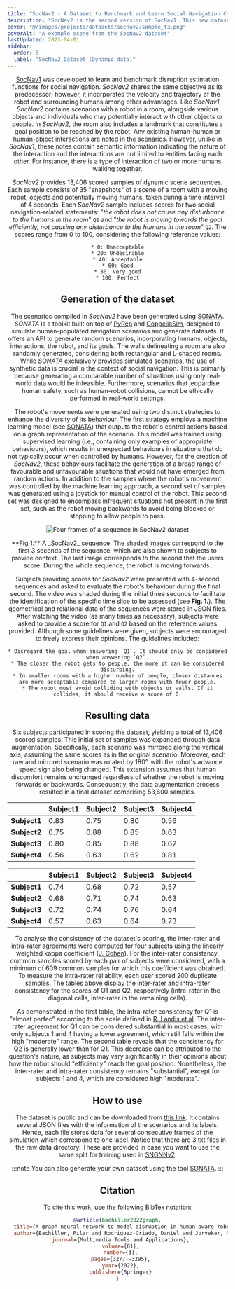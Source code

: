 ```yaml
---
title: "SocNav2 - A Dataset to Benchmark and Learn Social Navigation Conventions (version 2)"
description: "SocNav2 is the second version of SocNav1. This new datasets includes several improvements such as dynamic scenarios and an additional score to evaluate how well the robot navigates towards the goal."
cover: "@/images/projects/datasets/socnav2/sample_f3.png"
coverAlt: "A example scene from the SocNav2 dataset"
lastUpdated: 2023-04-01
sidebar:
  order: 6
  label: "SocNav2 Dataset (Dynamic data)"
---
```



<Header
	contributors={[
		"Pilar Bachiller",
		"Daniel Rodriguez-Criado",
		"Ronit R Jorvekar",
		"Pablo Bustos",
		"Diego R Faria",
		"Luis J Manso",
	]}
	githubUrl="https://github.com/ljmanso/sonata"
	paperUrl="https://link.springer.com/article/10.1007/s11042-021-11113-6"
/>

[SocNav1](/navigation/datasets/socnav1/) was developed to learn and benchmark disruption estimation functions for social navigation. _SocNav2_ shares the same objective as its predecessor; however, it incorporates the velocity and trajectory of the robot and surrounding humans among other advantages. Like _SocNav1_, _SocNav2_ contains scenarios with a robot in a room, alongside various objects and individuals who may potentially interact with other objects or people. In _SocNav2_, the room also includes a landmark that constitutes a goal position to be reached by the robot. Any existing human-human or human-object interactions are noted in the scenarios. However, unlike in _SocNav1_, these notes contain semantic information indicating the nature of the interaction and the interactions are not limited to entities facing each other. For instance, there is a type of interaction of two or more humans walking together.

_SocNav2_ provides 13,406 scored samples of dynamic scene sequences. Each sample consists of 35 "snapshots" of a scene of a room with a moving robot, objects and potentially moving humans, taken during a time interval of 4 seconds. Each _SocNav2_ sample includes scores for two social navigation-related statements: "_the robot does not cause any disturbance to the humans in the room_" `Q1` and "_the robot is moving towards the goal efficiently, not causing any disturbance to the humans in the room_" `Q2`. The scores range from 0 to 100, considering the following reference values:

    * 0: Unacceptable
    * 20: Undesirable
    * 40: Acceptable
    * 60: Good
    * 80: Very good
    * 100: Perfect

## Generation of the dataset

The scenarios compiled in _SocNav2_ have been generated using [SONATA](/navigation/datasets/sonata/).
_SONATA_ is a toolkit built on top of [PyRep](https://pyrep.readthedocs.io/en/latest/) and [CoppeliaSim](https://www.coppeliarobotics.com/), designed to simulate human-populated navigation scenarios and generate datasets. It offers an API to generate random scenarios, incorporating humans, objects, interactions, the robot, and its goals. The walls delineating a room are also randomly generated, considering both rectangular and L-shaped rooms. While _SONATA_ exclusively provides simulated scenarios, the use of synthetic data is crucial in the context of social navigation. This is primarily because generating a comparable number of situations using only real-world data would be infeasible. Furthermore, scenarios that jeopardise human safety, such as human-robot collisions, cannot be ethically performed in real-world settings.

The robot's movements were generated using two distinct strategies to enhance the diversity of its behaviour.
The first strategy employs a machine learning model (see [SONATA](/navigation/datasets/sonata/)) that outputs the robot's control actions based on a graph representation of the scenario. This model was trained using supervised learning (i.e., containing only examples of appropriate behaviours), which results in unexpected behaviours in situations that do not typically occur when controlled by humans. However, for the creation of _SocNav2_, these behaviours facilitate the generation of a broad range of favourable and unfavourable situations that would not have emerged from random actions. In addition to the samples where the robot's movement was controlled by the machine learning approach, a second set of samples was generated using a joystick for manual control of the robot. This second set was designed to encompass infrequent situations not present in the first set, such as the robot moving backwards to avoid being blocked or stopping to allow people to pass.


<Image class="centered" src={sceneImage} alt="Four frames of a sequence in SocNav2 dataset" />
<p class="caption">**Fig 1.** A _SocNav2_ sequence. The shaded images correspond to the first 3 seconds of the sequence, which are also shown to subjects to provide context. The last image corresponds to the second that the users score. During the whole sequence, the robot is moving forwards.</p>

Subjects providing scores for _SocNav2_ were presented with 4-second sequences and asked to evaluate the robot's behaviour during the final second. The video was shaded during the initial three seconds to facilitate the identification of the specific time slice to be assessed (see **Fig. 1.**). The geometrical and relational data of the sequences were stored in JSON files. After watching the video (as many times as necessary), subjects were asked to provide a score for `Q1` and `Q2` based on the reference values provided. Although some guidelines were given, subjects were encouraged to freely express their opinions. The guidelines included:

	* Disregard the goal when answering `Q1`. It should only be considered when answering `Q2`.
	* The closer the robot gets to people, the more it can be considered disturbing.
	* In smaller rooms with a higher number of people, closer distances are more acceptable compared to larger rooms with fewer people.
	* The robot must avoid colliding with objects or walls. If it collides, it should receive a score of 0.

## Resulting data

Six subjects participated in scoring the dataset, yielding a total of 13,406 scored samples. This initial set of samples was expanded through data augmentation. Specifically, each scenario was mirrored along the vertical axis, assuming the same scores as in the original scenario. Moreover, each raw and mirrored scenario was rotated by 180°, with the robot's advance speed sign also being changed. This extension assumes that human discomfort remains unchanged regardless of whether the robot is moving forwards or backwards. Consequently, the data augmentation process resulted in a final dataset comprising 53,600 samples.

|              | **Subject1** | **Subject2** | **Subject3** | **Subject4** |
|--------------|--------------|--------------|--------------|--------------|
| **Subject1** | 0.83         | 0.75         | 0.80         | 0.56         |
| **Subject2** | 0.75         | 0.88         | 0.85         | 0.63         |
| **Subject3** | 0.80         | 0.85         | 0.88         | 0.62         |
| **Subject4** | 0.56         | 0.63         | 0.62         | 0.81         |


|              | **Subject1** | **Subject2** | **Subject3** | **Subject4** |
|--------------|--------------|--------------|--------------|--------------|
| **Subject1** | 0.74         | 0.68         | 0.72         | 0.57         |
| **Subject2** | 0.68         | 0.71         | 0.74         | 0.63         |
| **Subject3** | 0.72         | 0.74         | 0.76         | 0.64         |
| **Subject4** | 0.57         | 0.63         | 0.64         | 0.73         |


To analyse the consistency of the dataset's scoring, the inter-rater and intra-rater agreements were computed for four subjects using the linearly weighted kappa coefficient ([J. Cohen](https://doi.org/10.1037/h0026256)). For the inter-rater consistency, common samples scored by each pair of subjects were considered, with a minimum of $609$ common samples for which this coefficient was obtained. To measure the intra-rater reliability, each user scored 200 duplicate samples. The tables above display the inter-rater and intra-rater consistency for the scores of Q1 and Q2, respectively (intra-rater in the diagonal cells, inter-rater in the remaining cells).

As demonstrated in the first table, the intra-rater consistency for Q1 is "almost perfec" according to the scale defined in [R. Landis et al](https://doi.org/10.2307/2529310). The inter-rater agreement for Q1 can be considered substantial in most cases, with only subjects 1 and 4 having a lower agreement, which still falls within the high "moderate" range. The second table reveals that the consistency for Q2 is generally lower than for Q1. This decrease can be attributed to the question's nature, as subjects may vary significantly in their opinions about how the robot should "efficiently" reach the goal position. Nonetheless, the inter-rater and intra-rater consistency remains "substantial", except for subjects 1 and 4, which are considered high "moderate".

## How to use 

The dataset is public and can be downloaded from [this link](https://www.dropbox.com/scl/fi/92vn9bkxyqygf6qh95qg0/data.zip?rlkey=r7iowozzf3yf1wz76eqeu4utw&dl=0). It contains several JSON files with the information of the scenarios and its labels. Hence, each file stores data for several consecutive frames of the simulation which correspond to one label.
Notice that there are 3 txt files in the raw data directory. These are provided in case you want to use the same split for training used in [SNGNNv2](/navigation/sngnnv2).

:::note
You can also generate your own dataset using the tool [SONATA](/navigation/datasets/sonata/).
:::

## Citation

To cite this work, use the following BibTex notation:

```bibtex
@article{bachiller2022graph,
  title={A graph neural network to model disruption in human-aware robot navigation},
  author={Bachiller, Pilar and Rodriguez-Criado, Daniel and Jorvekar, Ronit R and Bustos, Pablo and Faria, Diego R and Manso, Luis J},
  journal={Multimedia Tools and Applications},
  volume={81},
  number={3},
  pages={3277--3295},
  year={2022},
  publisher={Springer}
}
```